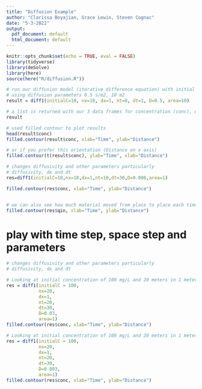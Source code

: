 ```yaml
---
title: "Diffusion Example"
author: "Clarissa Boyajian, Grace Lewin, Steven Cognac"
date: "5-3-2022"
output:
  pdf_document: default
  html_document: default
---
```



```r
knitr::opts_chunk$set(echo = TRUE, eval = FALSE)
library(tidyverse)
library(deSolve)
library(here)
source(here("R/diffusion.R"))

```


```r

# run our diffusion model (iterative difference equation) with initial concentration of 10, for 8 timestep (size 1m), and 10 space steps (size 1s)
# using diffusion parameters 0.5 s/m2, 10 m2
result = diff1(initialC=10, nx=10, dx=1, nt=8, dt=1, D=0.5, area=10)

# a list is returned with our 3 data frames for concentration (conc), qin and qout
result

# used filled contour to plot results
head(result$conc)
filled.contour(result$conc, xlab="Time", ylab="Distance")

# or if you prefer this orientation (Distance on x axis)
filled.contour(t(result$conc), ylab="Time", xlab="Distance")
```


```r
# changes diffusivity and other parameters particularly
# diffusivity, dx and dt
res=diff1(initialC=10,nx=10,dx=1,nt=10,dt=30,D=0.006,area=1)

filled.contour(res$conc, xlab="Time", ylab="Distance")


# we can also see how much material moved from place to place each time step
filled.contour(res$qin, xlab="Time", ylab="Distance")

```
# play with time step, space step and parameters

```r
# changes diffusivity and other parameters particularly
# diffusivity, dx and dt

# Looking at initial concentration of 100 mg/L and 20 meters in 1 meter intervals. Looking at a total of 10 minutes in 30 sec intervals. Diffusivity of 0.03 s/m2
res = diff1(initialC = 100,
            nx=20,
            dx=1,
            nt=20,
            dt=30,
            D=0.03,
            area=1)
filled.contour(res$conc, xlab="Time", ylab="Distance")

# Looking at initial concentration of 100 mg/L and 20 meters in 1 meter intervals. Looking at a total of 2.5 minutes in 30 sec intervals. Diffusivity of 0.003 s/m2. Moving 10x faster. Takes less time to diffuse a square meter
res = diff1(initialC = 100,
            nx=20,
            dx=1,
            nt=20,
            dt=30,
            D=0.003,
            area=1)
filled.contour(res$conc, xlab="Time", ylab="Distance")
```

